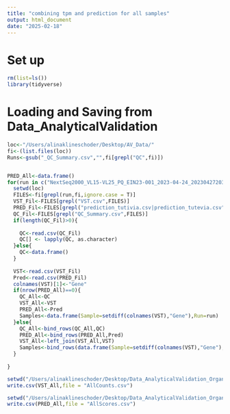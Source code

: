 ```yaml
---
title: "combining tpm and prediction for all samples"
output: html_document
date: "2025-02-18"
---
```


# Set up
```r
rm(list=ls())
library(tidyverse)
```


# Loading and Saving from Data_AnalyticalValidation
```r
loc<-"/Users/alinaklineschoder/Desktop/AV_Data/"
fi<-(list.files(loc))
Runs<-gsub("_QC_Summary.csv","",fi[grepl("QC",fi)])


PRED_All<-data.frame()
for(run in c("NextSeq2000_VL15-VL25_PQ_EIN23-001_2023-04-24_202304272035","92-93849_NextSeq2000_23-001_2025-03-27_VL00199-CT1-TNPT_PatientOnly_202503281629",Runs)){
  setwd(loc)
  FILES<-fi[grepl(run,fi,ignore.case = T)]
  VST_Fil<-FILES[grepl("VST.csv",FILES)]
  PRED_Fil<-FILES[grepl("prediction_tutivia.csv|prediction_tutevia.csv",FILES)]
  QC_Fil<-FILES[grepl("QC_Summary.csv",FILES)]
  if(length(QC_Fil)>0){
    
    QC<-read.csv(QC_Fil)
    QC[] <- lapply(QC, as.character)
  }else{
    QC<-data.frame()
  }
  
  VST<-read.csv(VST_Fil)
  Pred<-read.csv(PRED_Fil)
  colnames(VST)[1]<-"Gene"
  if(nrow(PRED_All)==0){
    QC_All<-QC
    VST_All<-VST
    PRED_All<-Pred
    Samples<-data.frame(Sample=setdiff(colnames(VST),"Gene"),Run=run)
  }else{
    QC_All<-bind_rows(QC_All,QC)
    PRED_All<-bind_rows(PRED_All,Pred)
    VST_All<-left_join(VST_All,VST)
    Samples<-bind_rows(data.frame(Sample=setdiff(colnames(VST),"Gene"),Run=run),Samples)
  }
  
}

setwd("/Users/alinaklineschoder/Desktop/Data_AnalyticalValidation_Organized/")
write.csv(VST_All,file = "AllCounts.csv")

setwd("/Users/alinaklineschoder/Desktop/Data_AnalyticalValidation_Organized/")
write.csv(PRED_All,file = "AllScores.csv")
```
